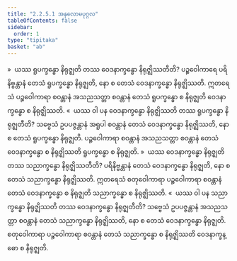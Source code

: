 ```yaml
---
title: "2.2.5.1 အနုလောမပုဂ္ဂလ"
tableOfContents: false
sidebar:
  order: 1
type: "tipitaka"
basket: "ab"
---
```



<DynamicBreadcrumb />

<Division number="133">

<Paragraph number="756">
»  ယဿ ရူပက္ခန္ဓော နိရုဇ္ဈတိ တဿ ဝေဒနာက္ခန္ဓော နိရုဇ္ဈိဿတီတိ?
</Paragraph>

<Paragraph number="757">
ပဉ္စဝေါကာရေ ပရိနိဗ္ဗန္တာနံ တေသံ ရူပက္ခန္ဓော နိရုဇ္ဈတိ, နော စ တေသံ ဝေဒနာက္ခန္ဓော နိရုဇ္ဈိဿတိ. ဣတရေသံ ပဉ္စဝေါကာရာ စဝန္တာနံ အသညသတ္တာ စဝန္တာနံ တေသံ ရူပက္ခန္ဓော စ နိရုဇ္ဈတိ ဝေဒနာက္ခန္ဓော စ နိရုဇ္ဈိဿတိ.
</Paragraph>

<Paragraph number="758">
«  ယဿ ဝါ ပန ဝေဒနာက္ခန္ဓော နိရုဇ္ဈိဿတိ တဿ ရူပက္ခန္ဓော နိရုဇ္ဈတီတိ?
</Paragraph>

<Paragraph number="759">
သဗ္ဗေသံ ဥပပဇ္ဇန္တာနံ အရူပါ စဝန္တာနံ တေသံ ဝေဒနာက္ခန္ဓော နိရုဇ္ဈိဿတိ, နော စ တေသံ ရူပက္ခန္ဓော နိရုဇ္ဈတိ. ပဉ္စဝေါကာရာ စဝန္တာနံ အသညသတ္တာ စဝန္တာနံ တေသံ ဝေဒနာက္ခန္ဓော စ နိရုဇ္ဈိဿတိ ရူပက္ခန္ဓော စ နိရုဇ္ဈတိ.
</Paragraph>

</Division>
<Division number="134">

<Paragraph number="760">
»  ယဿ ဝေဒနာက္ခန္ဓော နိရုဇ္ဈတိ တဿ သညာက္ခန္ဓော နိရုဇ္ဈိဿတီတိ?
</Paragraph>

<Paragraph number="761">
ပရိနိဗ္ဗန္တာနံ တေသံ ဝေဒနာက္ခန္ဓော နိရုဇ္ဈတိ, နော စ တေသံ သညာက္ခန္ဓော နိရုဇ္ဈိဿတိ. ဣတရေသံ စတုဝေါကာရာ ပဉ္စဝေါကာရာ စဝန္တာနံ တေသံ ဝေဒနာက္ခန္ဓော စ နိရုဇ္ဈတိ သညာက္ခန္ဓော စ နိရုဇ္ဈိဿတိ.
</Paragraph>

<Paragraph number="762">
«  ယဿ ဝါ ပန သညာက္ခန္ဓော နိရုဇ္ဈိဿတိ တဿ ဝေဒနာက္ခန္ဓော နိရုဇ္ဈတီတိ?
</Paragraph>

<Paragraph number="763">
သဗ္ဗေသံ ဥပပဇ္ဇန္တာနံ အသညသတ္တာ စဝန္တာနံ တေသံ သညာက္ခန္ဓော နိရုဇ္ဈိဿတိ, နော စ တေသံ ဝေဒနာက္ခန္ဓော နိရုဇ္ဈတိ. စတုဝေါကာရာ ပဉ္စဝေါကာရာ စဝန္တာနံ တေသံ သညာက္ခန္ဓော စ နိရုဇ္ဈိဿတိ ဝေဒနာက္ခန္ဓော စ နိရုဇ္ဈတိ.
</Paragraph>
</Division>